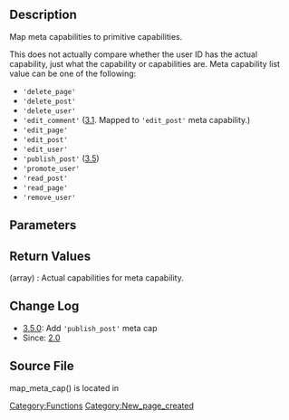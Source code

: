 {{Languages|
{{en|Function Reference/map_meta_cap}}
{{it|Riferimento_funzioni/map_meta_cap}}
}}
== Description ==

Map meta capabilities to primitive capabilities.

This does not actually compare whether the user ID has the actual capability,
just what the capability or capabilities are. Meta capability list value can
be one of the following:
* <tt>'delete_page'</tt>
* <tt>'delete_post'</tt>
* <tt>'delete_user'</tt>
* <tt>'edit_comment'</tt> ([[Version_3.1|3.1]]. Mapped to <tt>'edit_post'</tt> meta capability.)
* <tt>'edit_page'</tt>
* <tt>'edit_post'</tt>
* <tt>'edit_user'</tt>
* <tt>'publish_post'</tt> ([[Version_3.5|3.5]])
* <tt>'promote_user'</tt>
* <tt>'read_post'</tt>
* <tt>'read_page'</tt>
* <tt>'remove_user'</tt>

== Parameters ==

{{Parameter|$cap|string|Capability name.|required}}

{{Parameter|$user_id|integer|User ID.|required}}

== Return Values ==

; (array) : Actual capabilities for meta capability.

== Change Log ==
* [[Version 3.5|3.5.0]]: Add <tt>'publish_post'</tt> meta cap
* Since: [[Version 2.0|2.0]]

== Source File ==

map_meta_cap() is located in {{Trac|wp-includes/capabilities.php}}

[[Category:Functions]]

[[Category:New_page_created]]